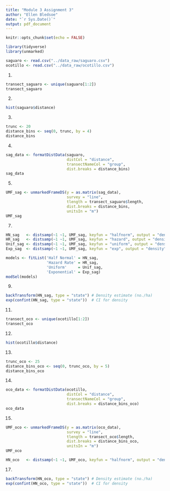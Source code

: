```yaml
---
title: "Module 3 Assignment 3"
author: "Ellen Bledsoe"
date: "`r Sys.Date()`"
output: pdf_document
---
```


```r
knitr::opts_chunk$set(echo = FALSE)
```

```r
library(tidyverse)
library(unmarked)
```

```r
saguaro <- read.csv("../data_raw/saguaro.csv")
ocotillo <- read.csv("../data_raw/ocotillo.csv")
```
1.  

```r
transect_saguaro <- unique(saguaro[1:2])
transect_saguaro
```

2.  
```r
hist(saguaro$distance) 
```

3. 
```r
trunc <- 20
distance_bins <- seq(0, trunc, by = 4) 
distance_bins
```

4.  

```r
sag_data <- formatDistData(saguaro, 
                           distCol = "distance", 
                           transectNameCol = "group", 
                           dist.breaks = distance_bins)
sag_data
```

5.  

```r
UMF_sag <- unmarkedFrameDS(y = as.matrix(sag_data), 
                           survey = "line",
                           tlength = transect_saguaro$length, 
                           dist.breaks = distance_bins,
                           unitsIn = "m")
UMF_sag
```


7.

```r
HN_sag   <- distsamp(~1 ~1, UMF_sag, keyfun = "halfnorm", output = "density", unitsOut = "ha")
HR_sag   <- distsamp(~1 ~1, UMF_sag, keyfun = "hazard", output = "density", unitsOut = "ha")
Unif_sag <- distsamp(~1 ~1, UMF_sag, keyfun = "uniform", output = "density", unitsOut = "ha")
Exp_sag  <- distsamp(~1 ~1, UMF_sag, keyfun = "exp", output = "density", unitsOut = "ha")
```


```r
models <- fitList('Half Normal' = HN_sag, 
                  'Hazard Rate' = HR_sag,
                  'Uniform'     = Unif_sag,
                  'Exponential' = Exp_sag)
modSel(models)
```


9. 

```r
backTransform(HN_sag, type = "state") # Density estimate (no./ha) 
exp(confint(HN_sag, type = "state"))  # CI for density
```

11. 

```r
transect_oco <- unique(ocotillo[1:2])
transect_oco
```

12. 
```r
hist(ocotillo$distance) 
```

13. 

```r
trunc_oco <- 25
distance_bins_oco <- seq(0, trunc_oco, by = 5) 
distance_bins_oco
```

14. 
```r
oco_data <- formatDistData(ocotillo, 
                           distCol = "distance", 
                           transectNameCol = "group", 
                           dist.breaks = distance_bins_oco)
oco_data
```

15. 

```r
UMF_oco <- unmarkedFrameDS(y = as.matrix(oco_data), 
                           survey = "line",
                           tlength = transect_oco$length, 
                           dist.breaks = distance_bins_oco,
                           unitsIn = "m")
UMF_oco
```


```r
HN_oco   <- distsamp(~1 ~1, UMF_oco, keyfun = "halfnorm", output = "density", unitsOut = "ha")
```


17. 

```r
backTransform(HN_oco, type = "state") # Density estimate (no./ha) 
exp(confint(HN_oco, type = "state"))  # CI for density
```

